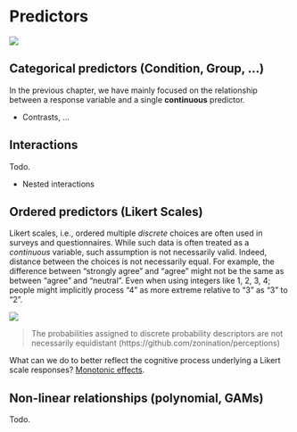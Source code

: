 # Predictors

![](https://img.shields.io/badge/status-not_started-red)

## Categorical predictors (Condition, Group, ...)

In the previous chapter, we have mainly focused on the relationship between a response variable and a single **continuous** predictor.

- Contrasts, ...

## Interactions

Todo. 

- Nested interactions

## Ordered predictors (Likert Scales)

Likert scales, i.e., ordered multiple *discrete* choices are often used in surveys and questionnaires. While such data is often treated as a *continuous* variable, such assumption is not necessarily valid. Indeed, distance between the choices is not necessarily equal. For example, the difference between "strongly agree" and "agree" might not be the same as between "agree" and "neutral". Even when using integers like 1, 2, 3, 4; people might implicitly process "4" as more extreme relative to "3" as "3" to "2".

![](media/probability_perception.png)

> The probabilities assigned to discrete probability descriptors are not necessarily equidistant (https://github.com/zonination/perceptions)

What can we do to better reflect the cognitive process underlying a Likert scale responses? [Monotonic effects](https://cran.r-project.org/web/packages/brms/vignettes/brms_monotonic.html).

## Non-linear relationships (polynomial, GAMs)

Todo. 